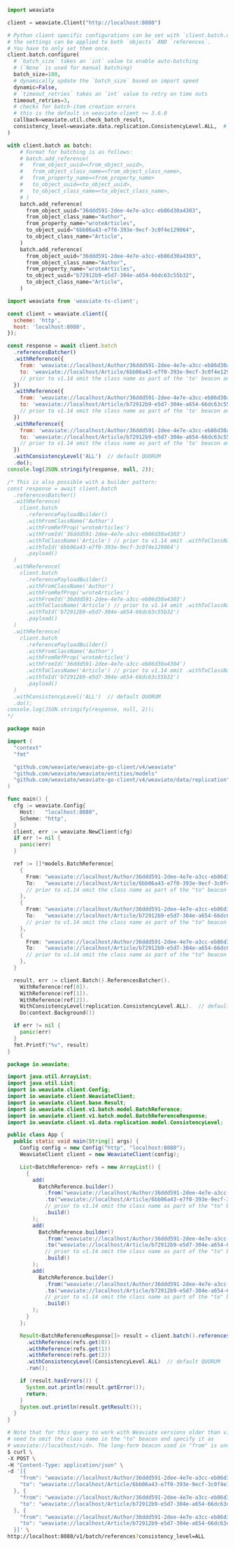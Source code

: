 
<Tabs groupId="languages">
<TabItem value="py" label="Python">

```python
import weaviate

client = weaviate.Client("http://localhost:8080")

# Python client specific configurations can be set with `client.batch.configure`
# the settings can be applied to both `objects` AND `references`.
# You have to only set them once.
client.batch.configure(
  # `batch_size` takes an `int` value to enable auto-batching
  # (`None` is used for manual batching)
  batch_size=100,
  # dynamically update the `batch_size` based on import speed
  dynamic=False,
  # `timeout_retries` takes an `int` value to retry on time outs
  timeout_retries=3,
  # checks for batch-item creation errors
  # this is the default in weaviate-client >= 3.6.0
  callback=weaviate.util.check_batch_result,
  consistency_level=weaviate.data.replication.ConsistencyLevel.ALL,  # default QUORUM
)

with client.batch as batch:
    # Format for batching is as follows:
    # batch.add_reference(
    #   from_object_uuid=<from_object_uuid>,
    #   from_object_class_name=<from_object_class_name>,
    #   from_property_name=<from_property_name>
    #   to_object_uuid=<to_object_uuid>,
    #   to_object_class_name=<to_object_class_name>,
    # )
    batch.add_reference(
      from_object_uuid="36ddd591-2dee-4e7e-a3cc-eb86d30a4303",
      from_object_class_name="Author",
      from_property_name="wroteArticles",
      to_object_uuid="6bb06a43-e7f0-393e-9ecf-3c0f4e129064",
      to_object_class_name="Article",
    )
    batch.add_reference(
      from_object_uuid="36ddd591-2dee-4e7e-a3cc-eb86d30a4303",
      from_object_class_name="Author",
      from_property_name="wroteArticles",
      to_object_uuid="b72912b9-e5d7-304e-a654-66dc63c55b32",
      to_object_class_name="Article",
    )
```

</TabItem>
<TabItem value="js" label="JavaScript/TypeScript">

```js
import weaviate from 'weaviate-ts-client';

const client = weaviate.client({
  scheme: 'http',
  host: 'localhost:8080',
});

const response = await client.batch
  .referencesBatcher()
  .withReference({
    from: 'weaviate://localhost/Author/36ddd591-2dee-4e7e-a3cc-eb86d30a4303/wroteArticles',
    to: 'weaviate://localhost/Article/6bb06a43-e7f0-393e-9ecf-3c0f4e129064',
    // prior to v1.14 omit the class name as part of the 'to' beacon and specify it as weaviate://localhost/<id>
  })
  .withReference({
    from: 'weaviate://localhost/Author/36ddd591-2dee-4e7e-a3cc-eb86d30a4303/wroteArticles',
    to: 'weaviate://localhost/Article/b72912b9-e5d7-304e-a654-66dc63c55b32',
    // prior to v1.14 omit the class name as part of the 'to' beacon and specify it as weaviate://localhost/<id>
  })
  .withReference({
    from: 'weaviate://localhost/Author/36ddd591-2dee-4e7e-a3cc-eb86d30a4304/wroteArticles',
    to: 'weaviate://localhost/Article/b72912b9-e5d7-304e-a654-66dc63c55b32',
    // prior to v1.14 omit the class name as part of the 'to' beacon and specify it as weaviate://localhost/<id>
  })
  .withConsistencyLevel('ALL')  // default QUORUM
  .do();
console.log(JSON.stringify(response, null, 2));

/* This is also possible with a builder pattern:
const response = await client.batch
  .referencesBatcher()
  .withReference(
    client.batch
      .referencePayloadBuilder()
      .withFromClassName('Author')
      .withFromRefProp('wroteArticles')
      .withFromId('36ddd591-2dee-4e7e-a3cc-eb86d30a4303')
      .withToClassName('Article') // prior to v1.14 omit .withToClassName()
      .withToId('6bb06a43-e7f0-393e-9ecf-3c0f4e129064')
      .payload()
  )
  .withReference(
    client.batch
      .referencePayloadBuilder()
      .withFromClassName('Author')
      .withFromRefProp('wroteArticles')
      .withFromId('36ddd591-2dee-4e7e-a3cc-eb86d30a4303')
      .withToClassName('Article') // prior to v1.14 omit .withToClassName()
      .withToId('b72912b9-e5d7-304e-a654-66dc63c55b32')
      .payload()
  )
  .withReference(
    client.batch
      .referencePayloadBuilder()
      .withFromClassName('Author')
      .withFromRefProp('wroteArticles')
      .withFromId('36ddd591-2dee-4e7e-a3cc-eb86d30a4304')
      .withToClassName('Article') // prior to v1.14 omit .withToClassName()
      .withToId('b72912b9-e5d7-304e-a654-66dc63c55b32')
      .payload()
  )
  .withConsistencyLevel('ALL')  // default QUORUM
  .do();
console.log(JSON.stringify(response, null, 2));
*/
```

</TabItem>
<TabItem value="go" label="Go">

```go
package main

import (
  "context"
  "fmt"

  "github.com/weaviate/weaviate-go-client/v4/weaviate"
  "github.com/weaviate/weaviate/entities/models"
  "github.com/weaviate/weaviate-go-client/v4/weaviate/data/replication"  // for consistency levels
)

func main() {
  cfg := weaviate.Config{
    Host:   "localhost:8080",
    Scheme: "http",
  }
  client, err := weaviate.NewClient(cfg)
  if err != nil {
    panic(err)
  }

  ref := []*models.BatchReference{
    {
      From: "weaviate://localhost/Author/36ddd591-2dee-4e7e-a3cc-eb86d30a4303/wroteArticles",
      To:   "weaviate://localhost/Article/6bb06a43-e7f0-393e-9ecf-3c0f4e129064",
      // prior to v1.14 omit the class name as part of the "to" beacon and specify it as weaviate://localhost/<id>
    },
    {
      From: "weaviate://localhost/Author/36ddd591-2dee-4e7e-a3cc-eb86d30a4303/wroteArticles",
      To:   "weaviate://localhost/Article/b72912b9-e5d7-304e-a654-66dc63c55b32",
      // prior to v1.14 omit the class name as part of the "to" beacon and specify it as weaviate://localhost/<id>
    },
    {
      From: "weaviate://localhost/Author/36ddd591-2dee-4e7e-a3cc-eb86d30a4304/wroteArticles",
      To:   "weaviate://localhost/Article/b72912b9-e5d7-304e-a654-66dc63c55b32",
      // prior to v1.14 omit the class name as part of the "to" beacon and specify it as weaviate://localhost/<id>
    },
  }

  result, err := client.Batch().ReferencesBatcher().
    WithReference(ref[0]).
    WithReference(ref[1]).
    WithReference(ref[2]).
    WithConsistencyLevel(replication.ConsistencyLevel.ALL).  // default QUORUM
    Do(context.Background())

  if err != nil {
    panic(err)
  }
  fmt.Printf("%v", result)
}
```

</TabItem>
<TabItem value="java" label="Java">

```java
package io.weaviate;

import java.util.ArrayList;
import java.util.List;
import io.weaviate.client.Config;
import io.weaviate.client.WeaviateClient;
import io.weaviate.client.base.Result;
import io.weaviate.client.v1.batch.model.BatchReference;
import io.weaviate.client.v1.batch.model.BatchReferenceResponse;
import io.weaviate.client.v1.data.replication.model.ConsistencyLevel;

public class App {
  public static void main(String[] args) {
    Config config = new Config("http", "localhost:8080");
    WeaviateClient client = new WeaviateClient(config);

    List<BatchReference> refs = new ArrayList() {
      {
        add(
          BatchReference.builder()
            .from("weaviate://localhost/Author/36ddd591-2dee-4e7e-a3cc-eb86d30a4303/wroteArticles")
            .to("weaviate://localhost/Article/6bb06a43-e7f0-393e-9ecf-3c0f4e129064")
            // prior to v1.14 omit the class name as part of the "to" beacon and specify it as weaviate://localhost/<id>
            .build()
        );
        add(
          BatchReference.builder()
            .from("weaviate://localhost/Author/36ddd591-2dee-4e7e-a3cc-eb86d30a4303/wroteArticles")
            .to("weaviate://localhost/Article/b72912b9-e5d7-304e-a654-66dc63c55b32")
            // prior to v1.14 omit the class name as part of the "to" beacon and specify it as weaviate://localhost/<id>
            .build()
        );
        add(
          BatchReference.builder()
            .from("weaviate://localhost/Author/36ddd591-2dee-4e7e-a3cc-eb86d30a4304/wroteArticles")
            .to("weaviate://localhost/Article/b72912b9-e5d7-304e-a654-66dc63c55b32")
            // prior to v1.14 omit the class name as part of the "to" beacon and specify it as weaviate://localhost/<id>
            .build()
        );
      }
    };

    Result<BatchReferenceResponse[]> result = client.batch().referencesBatcher()
      .withReference(refs.get(0))
      .withReference(refs.get(1))
      .withReference(refs.get(2))
      .withConsistencyLevel(ConsistencyLevel.ALL)  // default QUORUM
      .run();

    if (result.hasErrors()) {
      System.out.println(result.getError());
      return;
    }
    System.out.println(result.getResult());
  }
}
```

</TabItem>
<TabItem value="curl" label="Curl">

```bash
# Note that for this query to work with Weaviate versions older than v1.14 you
# need to omit the class name in the "to" beacon and specify it as
# weaviate://localhost/<id>. The long-form beacon used in "from" is unchanged.
$ curl \
-X POST \
-H "Content-Type: application/json" \
-d '[{
    "from": "weaviate://localhost/Author/36ddd591-2dee-4e7e-a3cc-eb86d30a4303/wroteArticles",
    "to": "weaviate://localhost/Article/6bb06a43-e7f0-393e-9ecf-3c0f4e129064"
  }, {
    "from": "weaviate://localhost/Author/36ddd591-2dee-4e7e-a3cc-eb86d30a4303/wroteArticles",
    "to": "weaviate://localhost/Article/b72912b9-e5d7-304e-a654-66dc63c55b32"
  }, {
    "from": "weaviate://localhost/Author/36ddd591-2dee-4e7e-a3cc-eb86d30a4304/wroteArticles",
    "to": "weaviate://localhost/Article/b72912b9-e5d7-304e-a654-66dc63c55b32"
  }]' \
http://localhost:8080/v1/batch/references?consistency_level=ALL
```

</TabItem>
</Tabs>
